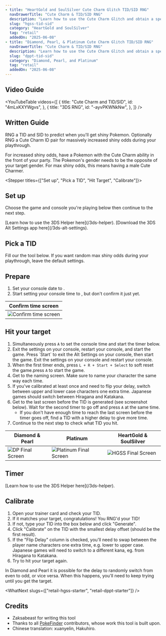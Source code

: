 ```yaml
---
- title: "HeartGold and SoulSilver Cute Charm Glitch TID/SID RNG"
  navDrawerTitle: "Cute Charm & TID/SID RNG"
  description: "Learn how to use the Cute Charm Glitch and obtain a specific Trainer ID (TID) and Secret ID (SID) combo on Retail for HeartGold and SoulSilver."
  slug: "hgss-tid-sid"
  category: "HeartGold and SoulSilver"
  tag: "retail"
  addedOn: "2025-06-08"
- title: "Diamond, Pearl, & Platinum Cute Charm Glitch TID/SID RNG"
  navDrawerTitle: "Cute Charm & TID/SID RNG"
  description: "Learn how to use the Cute Charm Glitch and obtain a specific Trainer ID (TID) and Secret ID (SID) combo on Retail for Diamond, Pearl, & Platinum."
  slug: "dppt-tid-sid"
  category: "Diamond, Pearl, and Platinum"
  tag: "retail"
  addedOn: "2025-06-08"
---
```


## Video Guide

<YouTubeTable
  videos={[
    {
      title: "Cute Charm and TID/SID",
      id: "4mLxKXYWgvs",
    },
    {
      title: "3DS RNG",
      id: "-ayvPKWNkNw",
    },
  ]}
/>

## Written Guide

<Alert
  showIcon
  type="info"
  message="This guide is interactive and updates instructions based on your settings!"
/>

<Gist>
  RNG a TID and SID to predict when you'll get shiny Pokemon. Optionally RNG a
  Cute Charm ID pair for massively increased shiny odds during your playthrough.
</Gist>

For increased shiny odds, have a Pokemon with the Cute Charm ability in the front of your party. The Pokemon's gender needs to be the opposite of your target gender. For max shiny odds, this means having a male Cute Charmer.

<Stepper titles={["Set up", "Pick a TID", "Hit Target", "Calibrate"]}>

<Step step={0}>

## Set up

Choose the game and console you're playing below then continue to the next step.

<Gen4IdSetup />

<Id4ShowIf is3dsNormalSettings>
  [Learn how to use the 3DS Helper here](/3ds-helper).
</Id4ShowIf>

<Id4ShowIf is3dsAltSettings>
  [Download the 3DS Alt Settings app here](/3ds-alt-settings).
</Id4ShowIf>

</Step>

<Step step={1}>

## Pick a TID

Fill our the tool below. If you want random max shiny odds during your playthrough, leave the default settings.

<Id4Searcher />

</Step>

<Step step={2}>

## Prepare

1. Set your console date to **<Id4ConsoleSetDateString format="date" />**.
2. Start setting your console time to **<Id4ConsoleSetDateString format="time" />**, but don't confirm it just yet.

| Confirm time screen                                                    |
| ---------------------------------------------------------------------- |
| ![Confirm time screen](/images/HeartGold-SoulSilver/SetTimeScreen.jpg) |

## Hit your target

1. Simultaneously press `A` to set the console time and start the timer below.
2. <Id4ShowIf is3dsNormalSettings>
     Exit the settings on your console, restart your console, and start the
     game.
   </Id4ShowIf>
   <Id4ShowIf is3dsAltSettings>
     Press `Start` to exit the Alt Settings on your console, then start the
     game.
   </Id4ShowIf>
   <Id4ShowIf isNdsDsi>
     Exit the settings on your console and restart your console.
   </Id4ShowIf>
3. When the first timer ends, <Id4ShowIf is3dsNormalSettings is3dsAltSettings>press `L + R + Start + Select` to soft reset the game.</Id4ShowIf><Id4ShowIf isNdsDsi>press `A` to start the game.</Id4ShowIf>
4. Get to the naming screen. Make sure to name your character the same way each time.
5. If you've calibrated at least once and need to flip your delay, switch between upper and lower case characters one extra time. Japanese games should switch between Hiragana and Katakana.
6. Get to the last screen before the TID is generated (see screenshot below). Wait for the second timer to go off and press `A` at the same time.
   - If you don't have enough time to reach the last screen before the timer goes off, find a TID with a higher delay to give more time.
7. Continue to the next step to check what TID you hit.

| Diamond & Pearl                                                             | Platinum                                                                                | HeartGold & SoulSilver                                                    |
| --------------------------------------------------------------------------- | --------------------------------------------------------------------------------------- | ------------------------------------------------------------------------- |
| ![DP Final Screen](/images/Diamond-Pearl-Platinum/TID/DPTIDFinalScreen.png) | ![Platinum Final Screen](/images/Diamond-Pearl-Platinum/TID/PlatinumTIDFinalScreen.png) | ![HGSS Final Screen](/images/HeartGold-SoulSilver/HGSSTIDFinalScreen.png) |

## Timer

<Id4ShowIf is3dsNormalSettings>
  [Learn how to use the 3DS Helper here](/3ds-helper).
</Id4ShowIf>

<Id4Timer />

</Step>

<Step step={3}>

## Calibrate

1. Open your trainer card and check your TID.
2. If it matches your target, congratulations! You RNG'd your TID!
3. If not, type your TID into the box below and click "Generate".
4. Click "Calibrate" on the TID with the smallest delay offset (should be the first result).
5. If the "Flip Delay" column is checked, you'll need to swap between the player name characters one extra time, e.g. lower to upper case. Japanese games will need to switch to a different kana, eg. from Hiragana to Katakana.
6. Try to hit your target again.

In Diamond and Pearl it is possible for the delay to randomly switch from even to odd, or vice versa. When this happens, you'll need to keep trying until you get the target.

<CalibrateId4 />

</Step>

</Stepper>

<WhatNext slugs={["retail-hgss-starter", "retail-dppt-starter"]} />

## Credits

- Zaksabeast for writing this tool
- Thanks to all [PokeFinder](https://github.com/Admiral-Fish/PokeFinder) contributors, whose work this tool is built upon.
- Chinese translation: xuanyelin, Hakuhiro.
